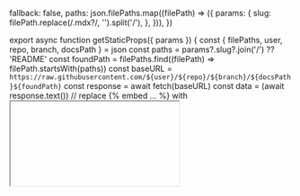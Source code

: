 
  fallback: false,
  paths: json.filePaths.map((filePath) => ({
    params: {
      slug: filePath.replace(/\.mdx?/, '').split('/'),
    },
  })),
})

export async function getStaticProps({ params }) {
  const { filePaths, user, repo, branch, docsPath } = json
  const paths = params?.slug?.join('/') ?? 'README'
  const foundPath = filePaths.find((filePath) => filePath.startsWith(paths))
  const baseURL = `https://raw.githubusercontent.com/${user}/${repo}/${branch}/${docsPath}${foundPath}`
  const response = await fetch(baseURL)
  const data = (await response.text())
    // replace {% embed ... %} with <iframe />
    .replaceAll(
      /{%\s+embed\s+url="(.*?)"\s+%}/g,
      (...m) =>
        `<iframe src="${m[1].replace(
          // we need enhance YouTube links, otherwise they will be not loaded in iframe
          'youtube.com/watch?v=',
          'youtube.com/embed/'
        )}" style={{aspectRatio: 16/9, width: '100%'}}/>`
    )
    // remove gitbook {% ... %} elements
    .replaceAll(/{%.*?%}/g, '')
    // Replaces all the relative paths of images to absolute paths to the repo
    .replaceAll('../assets', `https://raw.githubusercontent.com/${user}/${repo}/${branch}/assets/`)
    // close img tags only if he doesn't point to .gitbook
    .replaceAll(/<img(.*?)>/g, (...m) => (m[1].includes('src=".gitbook') ? '' : `<img${m[1]}/>`))
  const mdx = await buildDynamicMDX(data, {
    mdxOptions: {
      remarkPlugins: [[remarkReplaceLinks, { foundPath, basePath: '/firehose/' }]],
    },
    codeHighlight: false,
  })
  const parsedData = JSON.parse(mdx.__nextra_dynamic_opts)
  // remove title from frontMatter if it's the same as the title of the page
  if (parsedData.title === parsedData.frontMatter.title) {
    parsedData.frontMatter.title = ''
  }
  return {
    props: {
      ...mdx,
      __nextra_dynamic_opts: JSON.stringify(parsedData),
      __nextra_pageMap: await getPageMap('en'),
      hideLocaleSwitcher: true,
      remoteFilePath: `https://github.com/${user}/${repo}/tree/${branch}/${docsPath}${foundPath}`,
    },
  }
}

<RemoteContent />
